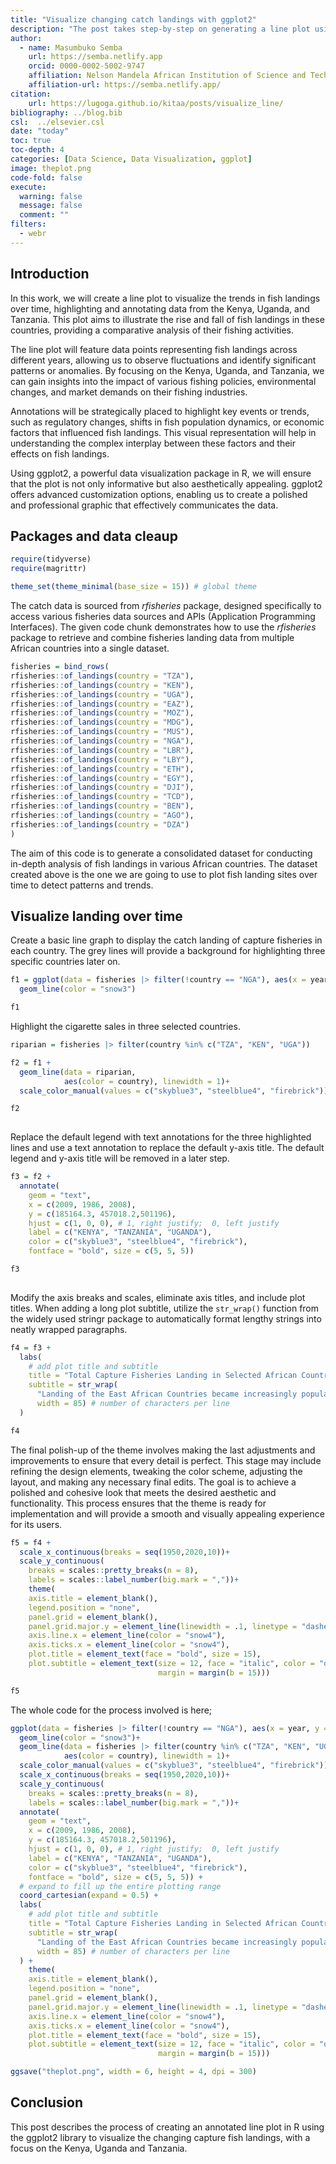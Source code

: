 ```yaml
---
title: "Visualize changing catch landings with ggplot2"
description: "The post takes step-by-step on generating a line plot using ggplot2 in R to visualize how the capture fisheries landing has changed over time. It also illustrate how to annotate plot to highlight specific aspects or data points"
author: 
  - name: Masumbuko Semba
    url: https://semba.netlify.app
    orcid: 0000-0002-5002-9747
    affiliation: Nelson Mandela African Institution of Science and Technology
    affiliation-url: https://semba.netlify.app/  
citation: 
    url: https://lugoga.github.io/kitaa/posts/visualize_line/
bibliography: ../blog.bib
csl:  ../elsevier.csl
date: "today"
toc: true
toc-depth: 4
categories: [Data Science, Data Visualization, ggplot]
image: theplot.png
code-fold: false
execute: 
  warning: false
  message: false
  comment: ""
filters: 
  - webr
---
```




<!-- Google tag (gtag.js) -->
<script async src="https://www.googletagmanager.com/gtag/js?id=G-8KY4TDP558"></script>
<script>
  window.dataLayer = window.dataLayer || [];
  function gtag(){dataLayer.push(arguments);}
  gtag('js', new Date());

  gtag('config', 'G-8KY4TDP558');
</script>




## Introduction

In this work, we will create a line plot to visualize the trends in fish landings over time, highlighting and annotating data from the Kenya, Uganda, and Tanzania. This plot aims to illustrate the rise and fall of fish landings in these countries, providing a comparative analysis of their fishing activities. 

The line plot will feature data points representing fish landings across different years, allowing us to observe fluctuations and identify significant patterns or anomalies. By focusing on the Kenya, Uganda, and Tanzania, we can gain insights into the impact of various fishing policies, environmental changes, and market demands on their fishing industries.

Annotations will be strategically placed to highlight key events or trends, such as regulatory changes, shifts in fish population dynamics, or economic factors that influenced fish landings. This visual representation will help in understanding the complex interplay between these factors and their effects on fish landings.

Using ggplot2, a powerful data visualization package in R, we will ensure that the plot is not only informative but also aesthetically appealing. ggplot2 offers advanced customization options, enabling us to create a polished and professional graphic that effectively communicates the data.

## Packages and data cleaup


```r
require(tidyverse)
require(magrittr)

theme_set(theme_minimal(base_size = 15)) # global theme
```

The catch data is sourced from  *rfisheries* package, designed specifically to access  various fisheries data sources and APIs (Application Programming Interfaces). The given code chunk demonstrates how to use the *rfisheries* package to retrieve and combine fisheries landing data from multiple African countries into a single dataset. 

```r
fisheries = bind_rows(
rfisheries::of_landings(country = "TZA"),
rfisheries::of_landings(country = "KEN"),
rfisheries::of_landings(country = "UGA"),
rfisheries::of_landings(country = "EAZ"),
rfisheries::of_landings(country = "MOZ"),
rfisheries::of_landings(country = "MDG"),
rfisheries::of_landings(country = "MUS"),
rfisheries::of_landings(country = "NGA"),
rfisheries::of_landings(country = "LBR"),
rfisheries::of_landings(country = "LBY"),
rfisheries::of_landings(country = "ETH"),
rfisheries::of_landings(country = "EGY"),
rfisheries::of_landings(country = "DJI"),
rfisheries::of_landings(country = "TCD"),
rfisheries::of_landings(country = "BEN"),
rfisheries::of_landings(country = "AGO"),
rfisheries::of_landings(country = "DZA")
)

```


The aim of this code is to generate a consolidated dataset for conducting in-depth analysis of fish landings in various African countries. The dataset created above is the one we are going to use to plot fish landing sites over time to detect patterns and trends.


## Visualize landing over time

Create a basic line graph to display the catch landing of capture fisheries in each country. The grey lines will provide a background for highlighting three specific countries later on.

```r
f1 = ggplot(data = fisheries |> filter(!country == "NGA"), aes(x = year, y = catch, group = country))+
  geom_line(color = "snow3")

f1 
```


Highlight the cigarette sales in three selected countries.


```r
riparian = fisheries |> filter(country %in% c("TZA", "KEN", "UGA"))

f2 = f1 +
  geom_line(data = riparian, 
            aes(color = country), linewidth = 1)+
  scale_color_manual(values = c("skyblue3", "steelblue4", "firebrick"))

f2
  
```

Replace the default legend with text annotations for the three highlighted lines and use a text annotation to replace the default y-axis title. The default legend and y-axis title will be removed in a later step.

```r
f3 = f2 +
  annotate(
    geom = "text",
    x = c(2009, 1986, 2008),
    y = c(185164.3, 457018.2,501196),
    hjust = c(1, 0, 0), # 1, right justify;  0, left justify
    label = c("KENYA", "TANZANIA", "UGANDA"),
    color = c("skyblue3", "steelblue4", "firebrick"),
    fontface = "bold", size = c(5, 5, 5))

f3 
  
```

Modify the axis breaks and scales, eliminate axis titles, and include plot titles. When adding a long plot subtitle, utilize the `str_wrap()` function from the widely used stringr package to automatically format lengthy strings into neatly wrapped paragraphs.

```r
f4 = f3 + 
  labs(
    # add plot title and subtitle
    title = "Total Capture Fisheries Landing in Selected African Countries",
    subtitle = str_wrap(
      "Landing of the East African Countries became increasingly popular since 1990s, peaked around 1995s ~ 2005s, and significant decreased in 2010s.", 
      width = 85) # number of characters per line
  )

f4
```

The final polish-up of the theme involves making the last adjustments and improvements to ensure that every detail is perfect. This stage may include refining the design elements, tweaking the color scheme, adjusting the layout, and making any necessary final edits. The goal is to achieve a polished and cohesive look that meets the desired aesthetic and functionality. This process ensures that the theme is ready for implementation and will provide a smooth and visually appealing experience for its users.

```r
f5 = f4 +
  scale_x_continuous(breaks = seq(1950,2020,10))+
  scale_y_continuous(
    breaks = scales::pretty_breaks(n = 8), 
    labels = scales::label_number(big.mark = ","))+
    theme(
    axis.title = element_blank(),
    legend.position = "none",
    panel.grid = element_blank(),
    panel.grid.major.y = element_line(linewidth = .1, linetype = "dashed"),
    axis.line.x = element_line(color = "snow4"),
    axis.ticks.x = element_line(color = "snow4"),
    plot.title = element_text(face = "bold", size = 15),
    plot.subtitle = element_text(size = 12, face = "italic", color = "orange4",
                                 margin = margin(b = 15))) 

f5

```

The whole code for the process involved is here;

```r
ggplot(data = fisheries |> filter(!country == "NGA"), aes(x = year, y = catch, group = country))+
  geom_line(color = "snow3")+
  geom_line(data = fisheries |> filter(country %in% c("TZA", "KEN", "UGA")), 
            aes(color = country), linewidth = 1)+
  scale_color_manual(values = c("skyblue3", "steelblue4", "firebrick"))+
  scale_x_continuous(breaks = seq(1950,2020,10))+
  scale_y_continuous(
    breaks = scales::pretty_breaks(n = 8), 
    labels = scales::label_number(big.mark = ","))+
  annotate(
    geom = "text",
    x = c(2009, 1986, 2008),
    y = c(185164.3, 457018.2,501196),
    hjust = c(1, 0, 0), # 1, right justify;  0, left justify
    label = c("KENYA", "TANZANIA", "UGANDA"),
    color = c("skyblue3", "steelblue4", "firebrick"),
    fontface = "bold", size = c(5, 5, 5)) +
  # expand to fill up the entire plotting range
  coord_cartesian(expand = 0.5) +
  labs(
    # add plot title and subtitle
    title = "Total Capture Fisheries Landing in Selected African Countries",
    subtitle = str_wrap(
      "Landing of the East African Countries became increasingly popular since 1990s, peaked around 1995s ~ 2005s, and significant decreased in 2010s.", 
      width = 85) # number of characters per line
  ) +
    theme(
    axis.title = element_blank(),
    legend.position = "none",
    panel.grid = element_blank(),
    panel.grid.major.y = element_line(linewidth = .1, linetype = "dashed"),
    axis.line.x = element_line(color = "snow4"),
    axis.ticks.x = element_line(color = "snow4"),
    plot.title = element_text(face = "bold", size = 15),
    plot.subtitle = element_text(size = 12, face = "italic", color = "orange4",
                                 margin = margin(b = 15))) 

ggsave("theplot.png", width = 6, height = 4, dpi = 300)

```


## Conclusion

This post describes the process of creating an annotated line plot in R using the ggplot2 library to visualize the changing capture fish landings, with a focus on the Kenya, Uganda and Tanzania.



